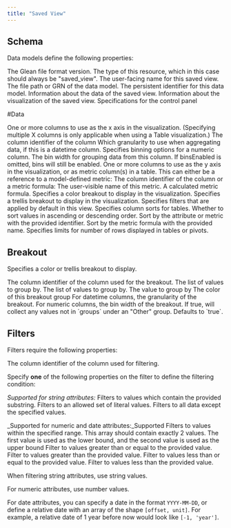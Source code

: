 ```yaml
---
title: "Saved View"
---
```


## Schema
Data models define the following properties:


<ParamField path="glean" type="1.0">
    The Glean file format version.
</ParamField>
<ParamField path="type" type="saved_view">
    The type of this resource, which in this case should always be "saved_view".
</ParamField>
<ParamField path="name" type="string">
    The user-facing name for this saved view. 
</ParamField>
<ParamField path="model" type="string">
    The file path or GRN of the data model.
</ParamField>
<ParamField path="grn" type="string">
    The persistent identifier for this data model.
</ParamField>
<ParamField path="data" type="Data">
    Information about the data of the saved view.
</ParamField>
<ParamField path="visualization" type="Visualization">
    Information about the visualization of the saved view.
</ParamField>
<ParamField path="controlPanel" type="ControlPanel">
    Specifications for the control panel
</ParamField>
<ParamField path="attributeTray" type="AttributeTray">
</ParamField>

#Data

<ParamField path="x" type="">
    One or more columns to use as the x axis in the visualization. (Specifying multiple X columns is only applicable when using a Table visualization.)
</ParamField>

<Expandable title="properties">

<ParamField path="columnId" type="string">
    The column identifier of the column
</ParamField>
<ParamField path="granularity" type="day | hour| minute| month| quarter| second| week| year">
    Which granularity to use when aggregating data, if this is a datetime column.
</ParamField>
<ParamField path="bins" type="object">
    Specifies binning options for a numeric column.
</ParamField>
    <Expandable title="properties">
    <ParamField path="binWidth" type="number">
        The bin width for grouping data from this column.
    </ParamField>
    <ParamField path="binEnabled" type="boolean">
        If binsEnabled is omitted, bins will still be enabled.
    </ParamField>
    </Expandable>
</Expandable>

<ParamField path="y" type="">
    One or more columns to use as the y axis in the visualization, or as metric column(s) in a table. This can either be a reference to a model-defined metric:
</ParamField>

<Expandable title="properties">

<ParamField path="columnId" type="string">
    The column identifier of the column
</ParamField>
or a metric formula:
<ParamField path="name" type="string">
    The user-visible name of this metric.
</ParamField>
<ParamField path="formula" type="string">
    A calculated metric formula.
</ParamField>
</Expandable>

<ParamField path="brekaout" type="Breakout">
    Specifies a color breakout to display in the visualization.
</ParamField>
<ParamField path="trellis" type="Breakout">
    Specifies a trellis breakout to display in the visualization.
</ParamField>
<ParamField path="filters" type="array<Filter> " >
    Specifies filters that are applied by default in this view.
</ParamField>
<ParamField path="sort" type="array">
    Specifies column sorts for tables.
</ParamField>

<Expandable title="properties">

<ParamField path="order" type="asc | desc">
    Whether to sort values in ascending or descending order.
</ParamField>
<ParamField path="columnID" type="string">
    Sort by the attribute or metric with the provided identifier.
</ParamField>
<ParamField path="metricFormulaName" type="string">
    Sort by the metric formula with the provided name.
</ParamField>
</Expandable>
<ParamField path="limit" type="number">
    Specifies limits for number of rows displayed in tables or pivots.
</ParamField>

## Breakout
Specifies a color or trellis breakout to display.

<ParamField path="columnId" type="string">
    The column identifier of the column used for the breakout.
</ParamField>
<ParamField path="groups" type="array">
    The list of values to group by.
</ParamField>

<Expandable title="properties">
<ParamField path="groups" type="array">
    The list of values to group by.
</ParamField>
<ParamField path="key" type="null| string| number| boolean">
    The value to group by
</ParamField>
<ParamField path="color" type="null| string">
    The color of this breakout group
</ParamField>
</Expandable>

<ParamField path="granularity" type="day | hour| minute| month| quarter| second| week| year">
    For datetime columns, the granularity of the breakout. 
</ParamField>
<ParamField path="binWidth" type="number">
    For numeric columns, the bin width of the breakout. 
</ParamField>
<ParamField path="metricId" type="string">
</ParamField>
<ParamField path="sort" type="asc| desc">
</ParamField>
<ParamField path="limit" type="number">
</ParamField>
<ParamField path="showOther" type="boolean">
    If true, will collect any values not in `groups` under an "Other" group. Defaults to `true`.
</ParamField>

## Filters
Filters require the following properties:

<ParamField path="columnId" type="string">
    The column identifier of the column used for filtering. 
</ParamField>

Specify **one** of the following properties on the filter to define the filtering condition:

_Supported for string attributes:_
<ParamField path="contains" type="string">
    Filters to values which contain the provided substring.
</ParamField>
<ParamField path="values" type="array<string>">
    Filters to an allowed set of literal values.
</ParamField>
<ParamField path="excludeValues" type="array<string>">
    Filters to all data except the specified values.
</ParamField>

_Supported for numeric and date attributes:_Supported
<ParamField path="range" type="array<*>">
    Filters to values within the specified range.
    This array should contain exactly 2 values. The first value is used as the lower bound, and the second value is used as the upper bound
</ParamField>
<ParamField path="gte" type="*">
    Filter to values greater than or equal to the provided value.
</ParamField>
<ParamField path="gt" type="*">
    Filter to values greater than the provided value.
</ParamField>
<ParamField path="lte" type="*">
    Filter to values less than or equal to the provided value.
</ParamField>
<ParamField path="lt" type="*">
    Filter to values less than the provided value.
</ParamField>

When filtering string attributes, use string values.

For numeric attributes, use number values.

For date attributes, you can specify a date in the format `YYYY-MM-DD`, or define a relative date with an array of the shape `[offset, unit]`. For example, a relative date of 1 year before now would look like `[-1, 'year']`.